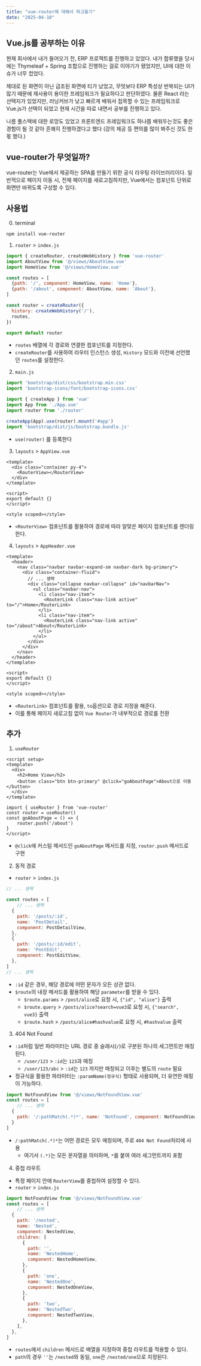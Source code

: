 ```yaml
---
title: "vue-router에 대해서 파고들기"
date: "2025-04-10"
---
```

## Vue.js를 공부하는 이유
현재 회사에서 내가 들어오기 전, ERP 프로젝트를 진행하고 있었다. 내가 합류했을 당시에는 Thymeleaf + Spring 조합으로 진행하는 걸로 이야기가 됐었지만,
UI에 대한 이슈가 너무 컸었다.

제대로 된 화면이 아닌 급조된 화면에 티가 났었고, 무엇보다 ERP 특성상 반복되는 UI가 많기 때문에 재사용이 용이한 프레임워크가 필요하다고 판단하였다.
물론 React 라는 선택지가 있었지만, 러닝커브가 낮고 빠르게 배워서 접목할 수 있는 프레임워크로 Vue.js가 선택이 되었고 현재 시간을 따로 내면서 공부를 진행하고 있다.

나름 풀스택에 대한 로망도 있었고 프론트엔드 프레임워크도 하나쯤 배워두는것도 좋은 경험이 될 것 같아 흔쾌히 진행하겠다고 했다 (강의 제공 등 편의를 많이 봐주신 것도 한 몫 했다.)

## vue-router가 무엇일까?
vue-router는 Vue에서 제공하는 SPA를 만들기 위한 공식 라우팅 라이브러리이다.
일반적으로 페이지 이동 시, 전체 페이지를 새로고침하지만, Vue에서는 컴포넌트 단위로 화면만 바뀌도록 구성할 수 있다.

## 사용법
0. terminal
```terminal
npm install vue-router
```

1. `router` > `index.js`
```javascript
import { createRouter, createWebHistory } from 'vue-router'
import AboutView from '@/views/AboutView.vue'
import HomeView from '@/views/HomeView.vue'

const routes = [
  {path: '/', component: HomeView, name: 'Home'},
  {path: '/about', component: AboutView, name: 'About'},
]

const router = createRouter({
  history: createWebHistory('/'),
  routes,
})

export default router
```
* `routes` 배열에 각 경로와 연결한 컴포넌트를 지정한다.
* `createRouter`를 사용하여 라우터 인스턴스 생성, `History` 모드와 이전에 선언했던 `routes`를 설정한다.

2. `main.js`
```javascript
import 'bootstrap/dist/css/bootstrap.min.css'
import 'bootstrap-icons/font/bootstrap-icons.css'

import { createApp } from 'vue'
import App from './App.vue'
import router from './router'

createApp(App).use(router).mount('#app')
import 'bootstrap/dist/js/bootstrap.bundle.js'
```
* `use(router)` 를 등록한다

3. `layouts` > `AppView.vue`
```vue
<template>
  <div class="container py-4">
    <RouterView></RouterView>
  </div>
</template>

<script>
export default {}
</script>

<style scoped></style>
```
* `<RouterView>` 컴포넌트를 활용하여 경로에 따라 알맞은 페이지 컴포넌트를 렌더링 한다.

4. `layouts` > `AppHeader.vue`
```vue
<template>
  <header>
    <nav class="navbar navbar-expand-sm navbar-dark bg-primary">
      <div class="container-fluid">
        // ... 생략
        <div class="collapse navbar-collapse" id="navbarNav">
          <ul class="navbar-nav">
            <li class="nav-item">
              <RouterLink class="nav-link active" to="/">Home</RouterLink>
            </li>
            <li class="nav-item">
              <RouterLink class="nav-link active" to="/about">About</RouterLink>
            </li>
          </ul>
        </div>
      </div>
    </nav>
  </header>
</template>

<script>
export default {}
</script>

<style scoped></style>
```
* `<RouterLink>` 컴포넌트를 활용, `to`옵션으로 경로 지정을 해준다.
* 이를 통해 페이지 새로고침 없이 `Vue Router`가 내부적으로 경로를 전환

## 추가
1. `useRouter`
```vue
<script setup>
<template>
  <div>
    <h2>Home View</h2>
    <button class="btn btn-primary" @click="goAboutPage">About으로 이동</button>
  </div>
</template>

import { useRouter } from 'vue-router'
const router = useRouter()
const goAboutPage = () => {
    router.push('/about')
}
</script>
```
* `@click`에 커스텀 메서드인 `goAboutPage` 메서드를 지정, `router.push` 메서드로 구현

2. 동적 경로
* `router` > `index.js`
```javascript
// ... 생략

const routes = [
    // ... 생략
  {
    path: '/posts/:id',
    name: 'PostDetail',
    component: PostDetailView,
  },
  {
    path: '/posts/:id/edit',
    name: 'PostEdit',
    component: PostEditView,
  },
]
// ... 생략
```
* `:id` 같은 경우, 해당 경로에 어떤 문자가 오든 상관 없다.
* `$route`의 내장 메서드를 활용하여 해당 `parameter`를 받을 수 있다.
    * `$route.params` > `/post/alice`로 요청 시, `{"id", "alice"}` 출력
    * `$route.query` > `/posts/alice?search=vue3`로 요청 시, `{"search", vue3}` 출력
    * `$route.hash` > `/posts/alice#hashvalue`로 요청 시, `#hashvalue` 출력

3. 404 Not Found
* `:id`처럼 일반 파라미터는 URL 경로 중 슬래시(`/`)로 구분된 하나의 세그먼트만 매칭된다.
    * `/user/123` > `:id`는 `123`과 매칭
    * `/user/123/abc` > `:id`는 `123` 까지만 매칭되고 이후는 별도의 `route` 필요
* 정규식을 활용한 파라미터는 `:paramName(정규식)` 형태로 사용되며, 더 유연한 매핑이 가능하다.
```javascript
import NotFoundView from '@/views/NotFoundView.vue'
const routes = [
    // ... 생략
  {
    path: '/:pathMatch(.*)*', name: 'NotFound', component: NotFoundView
  }
]
```
* `/:pathMatch(.*)*`는 어떤 경로든 모두 매칭되며, 주로 `404 Not Found`처리에 사용
    * 여기서 `(.*)`는 모든 문자열을 의미하며, `*`를 붙여 여러 세그먼트까지 포함

4. 중첩 라우트
* 특정 페이지 안에 `RouterView`를 중첩하여 설정할 수 있다.
* `router` > `index.js`
```javascript
import NotFoundView from '@/views/NotFoundView.vue'
const routes = [
    // ... 생략
  {
    path: '/nested',
    name: 'Nested',
    component: NestedView,
    children: [
      {
        path: '',
        name: 'NestedHome',
        component: NestedHomeView,
      },
      {
        path: 'one',
        name: 'NestedOne',
        component: NestedOneView,
      },
      {
        path: 'two',
        name: 'NestedTwo',
        component: NestedTwoView,
      },
    ],
  },
]
```
* `routes`에서 `children` 메서드로 배열을 지정하여 중첩 라우트를 적용할 수 있다.
* `path`의 경우 `''`는 `/nested`와 동일, `one`은 `/nested/one`으로 지정된다.